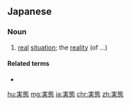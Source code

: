 ==Japanese==
{{ja-kanjitab|実|態}}

===Noun===
{{ja-noun|じったい}}

# [[real]] [[situation]]; the [[reality]] (of ...)

====Related terms====
* {{l|ja|実態調査}}

[[hu:実態]]
[[mg:実態]]
[[ja:実態]]
[[chr:実態]]
[[zh:実態]]
